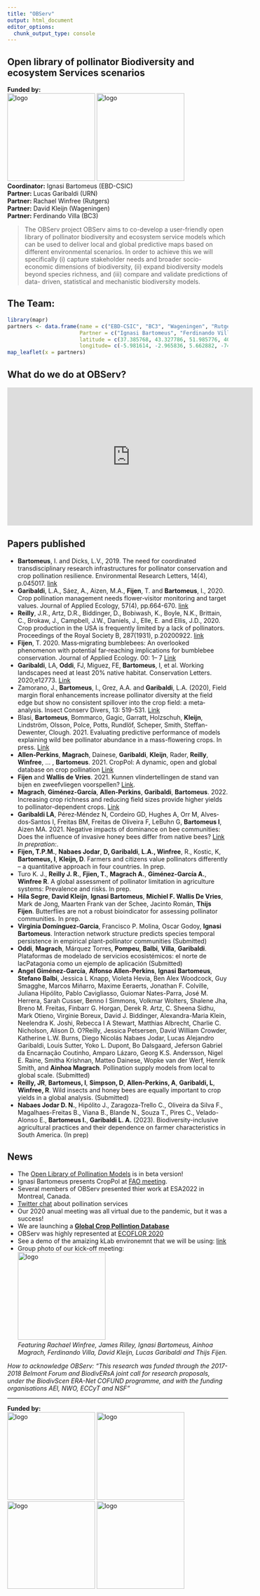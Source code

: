 ```yaml
---
title: "OBServ"
output: html_document
editor_options: 
  chunk_output_type: console
---
```


## Open library of pollinator Biodiversity and ecosystem Services scenarios  
**Funded by:**  
<img src="media/Belmont Forum.png" alt="logo" width="200"/>
<img src="media/BiodivERsA logo.jpg" alt="logo" width="200"/>  
**Coordinator:** Ignasi Bartomeus (EBD-CSIC)  
**Partner:** Lucas Garibaldi (URN)  
**Partner:** Rachael Winfree (Rutgers)  
**Partner:** David Kleijn (Wageningen)  
**Partner:** Ferdinando Villa (BC3)  


> The OBServ project OBServ aims to co-develop a user-friendly open library of pollinator biodiversity and ecosystem service models which can be used to deliver local and global predictive maps based on different environmental scenarios. In order to achieve this we will specifically (i) capture stakeholder needs and broader socio-economic dimensions of biodiversity, (ii) expand biodiversity models beyond species richness, and (iii) compare and validate predictions of data- driven, statistical and mechanistic biodiversity models.

## The Team:

```r
library(mapr)
partners <- data.frame(name = c("EBD-CSIC", "BC3", "Wageningen", "Rutgers", "Rio Negro"),
                       Partner = c("Ignasi Bartomeus", "Ferdinando Villa", "David Kleijn", "Rachael Winfree", "Lucas Garibaldi"),
                       latitude = c(37.385768, 43.327786, 51.985776, 40.480032, -41.146367), 
                       longitude= c(-5.981614, -2.965836, 5.662882, -74.436096, -71.306643))
map_leaflet(x = partners) 
```

## What do we do at OBServ?

<iframe width="560" height="315" src="https://www.youtube.com/embed/QTuf3uoyVhw" title="YouTube video player" frameborder="0" allow="accelerometer; autoplay; clipboard-write; encrypted-media; gyroscope; picture-in-picture" allowfullscreen></iframe>

## Papers published  

- **Bartomeus**, I. and Dicks, L.V., 2019. The need for coordinated transdisciplinary research infrastructures for pollinator conservation and crop pollination resilience. Environmental Research Letters, 14(4), p.045017.   [link](https://iopscience.iop.org/article/10.1088/1748-9326/ab0cb5)
- **Garibaldi**, L.A., Sáez, A., Aizen, M.A., **Fijen**, T. and **Bartomeus**, I., 2020. Crop pollination management needs flower‐visitor monitoring and target values. Journal of Applied Ecology, 57(4), pp.664-670.   [link](https://besjournals.onlinelibrary.wiley.com/doi/abs/10.1111/1365-2664.13574)
- **Reilly**, J.R., Artz, D.R., Biddinger, D., Bobiwash, K., Boyle, N.K., Brittain, C., Brokaw, J., Campbell, J.W., Daniels, J., Elle, E. and Ellis, J.D., 2020. Crop production in the USA is frequently limited by a lack of pollinators. Proceedings of the Royal Society B, 287(1931), p.20200922. [link](https://royalsocietypublishing.org/doi/abs/10.1098/rspb.2020.0922?casa_token=nDj4Boq0kwUAAAAA:LyPCrCTqCO8lA3FoEWCosjc5rqUm7RwTtXxsaFO4lZK0l5qkzxczibHdQ7eWBzsKu7RS1psdxEG54g)    
- **Fijen**, T. 2020. Mass‐migrating bumblebees: An overlooked phenomenon with potential far‐reaching implications for bumblebee conservation. Journal of Applied Ecology. 00: 1– 7 [Link](https://besjournals.onlinelibrary.wiley.com/doi/10.1111/1365-2664.13768)   
- **Garibaldi**, LA, **Oddi**, FJ, Miguez, FE, **Bartomeus**, I, et al. Working landscapes need at least 20% native habitat. Conservation Letters. 2020;e12773. [Link](https://doi.org/10.1111/conl.12773)     
- Zamorano, J., **Bartomeus**, I., Grez, A.A. and **Garibaldi**, L.A. (2020), Field margin floral enhancements increase pollinator diversity at the field edge but show no consistent spillover into the crop field: a meta‐analysis. Insect Conserv Divers, 13: 519-531. [Link](https://doi.org/10.1111/icad.12454)    
- Blasi, **Bartomeus**, Bommarco, Gagic, Garratt, Holzschuh, **Kleijn**, Lindström, Olsson, Polce, Potts, Rundlöf, Scheper, Smith, Steffan-Dewenter, Clough. 2021. Evaluating predictive performance of models explaining wild bee pollinator abundance in a mass-flowering crops. In press.  [Link](https://onlinelibrary.wiley.com/doi/full/10.1111/ecog.05308)   
- **Allen-Perkins**, **Magrach**, Dainese, **Garibaldi**, **Kleijn**, Rader, **Reilly**, **Winfree**, ... , **Bartomeus**. 2021. CropPol: A dynamic, open and global database on crop pollination [Link](https://esajournals.onlinelibrary.wiley.com/doi/10.1002/ecy.3614)  
- **Fijen** and **Wallis de Vries**. 2021. Kunnen vlindertellingen de stand van bijen en zweefvliegen voorspellen? [Link](https://natuurtijdschriften.nl/pub/1019335). 
- **Magrach**, **Giménez-García**, **Allen-Perkins**, **Garibaldi**,  **Bartomeus**. 2022. Increasing crop richness and reducing field sizes provide higher yields to pollinator-dependent crops. [Link](https://besjournals.onlinelibrary.wiley.com/doi/10.1111/1365-2664.14305)    
- **Garibaldi LA**, Pérez‐Méndez N, Cordeiro GD, Hughes A, Orr M, Alves‐dos‐Santos I, Freitas BM, Freitas de Oliveira F, LeBuhn G, **Bartomeus I**, Aizen MA. 2021. Negative impacts of dominance on bee communities: Does the influence of invasive honey bees differ from native bees? [Link](https://esajournals.onlinelibrary.wiley.com/doi/full/10.1002/ecy.3526)   
*In prepration:*. 
- **Fijen, T.P.M.**, **Nabaes Jodar**, **D, Garibaldi**, **L.A., Winfree**, R., Kostic, K, **Bartomeus, I**, **Kleijn, D**. Farmers and citizens value pollinators differently – a quantitative approach in four countries. In prep.
- Turo K. J., **Reilly J. R.**, **Fjien, T.**, **Magrach A.**, **Giménez-García A.**, **Winfree R**. A global assessment of pollinator limitation in agriculture systems: Prevalence and risks. In prep.
- **Hila Segre**, **David Kleijn**, **Ignasi Bartomeus**, **Michiel F. Wallis De Vries**, Mark de Jong, Maarten Frank van der Schee, Jacinto Román, **Thijs Fijen**. Butterflies are not a robust bioindicator for assessing pollinator communities. In prep.
- **Virginia Domínguez-Garcia**, Francisco P. Molina, Oscar Godoy, **Ignasi Bartomeus**. Interaction network structure predicts species temporal persistence in empirical plant-pollinator communities (Submitted)
- **Oddi**, **Magrach**, Márquez Torres, **Pompeu**, **Balbi**, **Villa**, **Garibaldi**. Plataformas de modelado de servicios ecosistémicos: el norte de lacPatagonia como un ejemplo de aplicación (Submitted)
- **Angel Giménez-García**, **Alfonso Allen-Perkins**, **Ignasi Bartomeus**, **Stefano Balbi**, Jessica L Knapp, Violeta Hevia, Ben Alex Woodcock, Guy Smagghe, Marcos Miñarro, Maxime Eeraerts, Jonathan F. Colville, Juliana Hipólito, Pablo Cavigliasso, Guiomar Nates-Parra, José M. Herrera, Sarah Cusser, Benno I Simmons, Volkmar Wolters, Shalene Jha, Breno M. Freitas, Finbarr G. Horgan, Derek R. Artz, C. Sheena Sidhu, Mark Otieno, Virginie Boreux, David J. Biddinger, Alexandra-Maria Klein, Neelendra K. Joshi, Rebecca I A Stewart, Matthias Albrecht, Charlie C. Nicholson, Alison D. O?Reilly, Jessica Petsersen, David William Crowder, Katherine L.W. Burns, Diego Nicolás Nabaes Jodar, Lucas Alejandro Garibaldi, Louis Sutter, Yoko L. Dupont, Bo Dalsgaard, Jeferson Gabriel da Encarnação Coutinho, Amparo Lázaro, Georg K.S. Andersson, Nigel E. Raine, Smitha Krishnan, Matteo Dainese, Wopke van der Werf, Henrik Smith, and **Ainhoa Magrach**. Pollination supply models from local to global scale. (Submitted)
- **Reilly, JR**, **Bartomeus, I**, **Simpson, D**, **Allen-Perkins, A**, **Garibaldi, L**, **Winfree, R**. Wild insects and honey bees are equally important to crop yields in a global analysis. (Submitted)
- **Nabaes Jodar D. N.**, Hipólito J., Zaragoza-Trello C., Oliveira da Silva F., Magalhaes-Freitas B., Viana B., Blande N., Souza T., Pires C., Velado-Alonso E., **Bartomeus I.**, **Garibaldi L. A.** (2023). Biodiversity-inclusive agricultural practices and their dependence on farmer characteristics in South America. (In prep)


## News  

* The [Open Library of Pollination Models](https://observ.integratedmodelling.org/modeler/?app=observ_app#/login ) is in beta version!  
* Ignasi Bartomeus presents CropPol at [FAO meeting](http://aims.fao.org/RDA_IGAD_AnnualMeeting2022).  
* Several members of OBServ presented thier work at ESA2022 in Montreal, Canada.  
* [Twitter chat](https://wakelet.com/wake/FgcLUM2b_fYkon5QvGufu) about pollination services
* Our 2020 anual meeting was all virtual due to the pandemic, but it was a success!
* We are launching a **[Global Crop Pollintion Database](croppollination.html)**
* OBServ was highly represented at [ECOFLOR 2020](https://ecoflor2020.weebly.com/)
* See a demo of the amaizing kLab environemnt that we will be using: [link](https://www.youtube.com/watch?v=vsWGkMBpI9Y&feature=youtu.be)  
* Group photo of our kick-off meeting:  
<img src="media/OBServ_foto.jpg" alt="logo" width="200"/>  
_Featuring Rachael Winfree, James Rilley, Ignasi Bartomeus, Ainhoa Magrach, Ferdinando Villa, David Kleijn, Lucas Garibaldi and Thijs Fijen._  


_How to acknowledge OBServ:
"This research was funded through the 2017-2018 Belmont Forum and BiodivERsA joint call for research proposals, under the BiodivScen ERA-Net COFUND programme, and with the funding organisations AEI, NWO, ECCyT and NSF"_


------
**Funded by:**  
<img src="media/AEI.jpg" alt="logo" width="200"/>
<img src="media/Ministerio_ECCyT-02.png" alt="logo" width="200"/>
<img src="media/NWO.png" alt="logo" width="200"/>
<img src="media/NSF_4-Color_bitmap_Logo.png" alt="logo" width="200"/>




